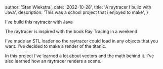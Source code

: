 
  author: 'Stan Wiekstra',
  date: '2022-10-28',
  title: 'A raytracer I build with Java',
  description: 'This was a school project that i enjoyed to make',
}


I've build this raytracer with Java

The raytracer is inspired with the book Ray Tracing in a weekend

I've made an STL loader so the raytracer could load in any objects that you want. I've decided to make a render of the titanic.

In this project I've learned a lot about vectors and the math behind it. I've also learned how an raytracer renders a scene.

<Image src={javaraytracer} alt="" />
